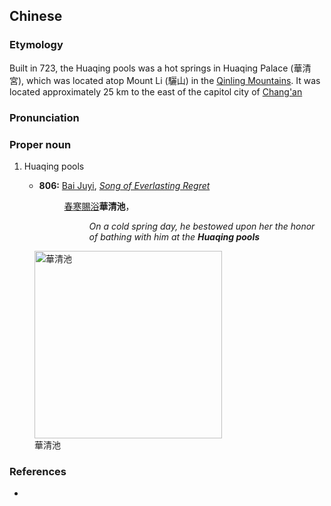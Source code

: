 {{also|华清池}}
==Chinese==
{{zh-forms|s=华清池|type=21}}

===Etymology===
Built in 723, the Huaqing pools was a hot springs in Huaqing Palace (華清宮), which was located atop Mount Li (驪山) in the [[w:Qinling Mountains|Qinling Mountains]]. It was located approximately 25 km to the east of the capitol city of [[w:Chang'an|Chang'an]]

===Pronunciation===
{{zh-pron
|m=Huáqīng chí
|cat=pn
}}

===Proper noun===
{{zh-proper noun}}

# {{lb|zh|archaic}} Huaqing pools
#* '''806:''' [[w:Bai Juyi|Bai Juyi]], ''[[wikisource:Song of Everlasting Regret|Song of Everlasting Regret]]''
#*: [[春]][[寒]][[賜]][[浴]]'''華清池'''，
#*:: ''On a cold spring day, he bestowed upon her the honor of bathing with him at the '''Huaqing pools'''''

[[Image:Hua-Qing-Chi-Lian-Hua-Tang.jpg|thumb|right|300px|華清池]]

===References===
* {{pedialite|華清池|lang=zh}}